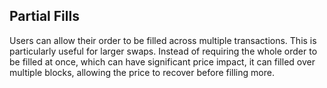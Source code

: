 ## Partial Fills

Users can allow their order to be filled across multiple transactions. This is particularly useful for larger swaps. Instead of requiring the whole order to be filled at once, which can have significant price impact, it can filled over multiple blocks, allowing the price to recover before filling more.
